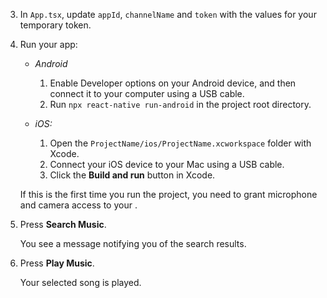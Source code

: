 <PlatformWrapper platform = "react-native">

3.  In `App.tsx`, update `appId`, `channelName` and `token` with the values for your temporary token.

1. Run your app:

    - *Android*

        1. Enable Developer options on your Android device, and then connect it to your computer using a USB cable.
        1. Run `npx react-native run-android` in the project root directory.

    - *iOS:*

        1. Open the `ProjectName/ios/ProjectName.xcworkspace` folder with Xcode.
        1. Connect your iOS device to your Mac using a USB cable.
        1. Click the **Build and run** button in Xcode.

    If this is the first time you run the project, you need to grant microphone and camera access to your <Vpl k="CLIENT"/>.

1. Press **Search Music**. 

    You see a message notifying you of the search results.

1. Press **Play Music**.

    Your selected song is played.
</PlatformWrapper>